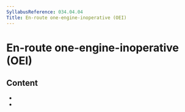 ```yaml
---
SyllabusReference: 034.04.04
Title: En-route one-engine-inoperative (OEI)
---
```


# En-route one-engine-inoperative (OEI)

## Content

- <Link href="034.04.04.01" />
- <Link href="034.04.04.02" />
